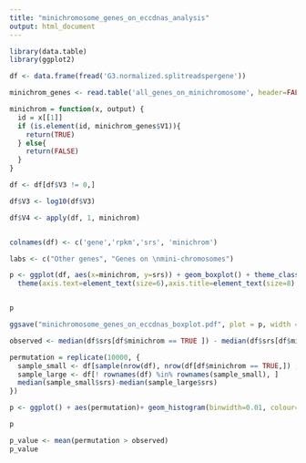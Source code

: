 ```yaml
---
title: "minichromosome_genes_on_eccdnas_analysis"
output: html_document
---
```



```r
library(data.table)
library(ggplot2)

df <- data.frame(fread('G3.normalized.splitreadspergene'))

minichrom_genes <- read.table('all_genes_on_minichromosome', header=FALSE, sep='\t')

minichrom = function(x, output) {
  id = x[[1]]
  if (is.element(id, minichrom_genes$V1)){
    return(TRUE)
  } else{
    return(FALSE)
  }
}

df <- df[df$V3 != 0,]

df$V3 <- log10(df$V3)

df$V4 <- apply(df, 1, minichrom)


colnames(df) <- c('gene','rpkm','srs', 'minichrom')
```

```r
labs <- c("Other genes", "Genes on \nmini-chromosomes")

p <- ggplot(df, aes(x=minichrom, y=srs)) + geom_boxplot() + theme_classic() + ylab('Log 10 encompassing split \nread count') + xlab('') + scale_x_discrete(labels= labs)+
  theme(axis.text=element_text(size=6),axis.title=element_text(size=8) , legend.title=element_text(size=8), legend.position = 'bottom', legend.text=element_text(size=6))


p

ggsave("minichromosome_genes_on_eccdnas_boxplot.pdf", plot = p, width = 2, height = 2)

```

```r
observed <- median(df$srs[df$minichrom == TRUE ]) - median(df$srs[df$minichrom == FALSE ])

permutation = replicate(10000, {
  sample_small <- df[sample(nrow(df), nrow(df[df$minichrom == TRUE,]) , replace = FALSE), ]
  sample_large <- df[! rownames(df) %in% rownames(sample_small), ]
  median(sample_small$srs)-median(sample_large$srs)
})

p <- ggplot() + aes(permutation)+ geom_histogram(binwidth=0.01, colour="black", fill="white") + xlim(-1,1) + geom_vline(xintercept=observed, size=1.5)

p

p_value <- mean(permutation > observed)
p_value
```

